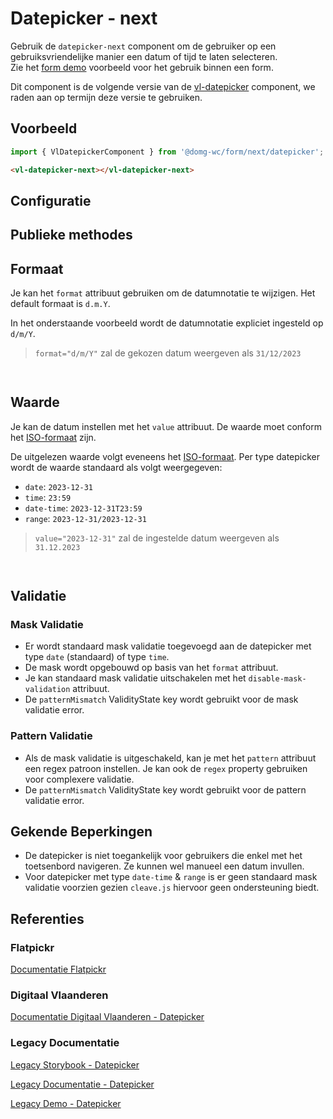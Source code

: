 
# Datepicker - next

Gebruik de `datepicker-next` component om de gebruiker op een gebruiksvriendelijke manier een datum of tijd te laten selecteren.<br/>
Zie het [form demo](/docs/ontwerp-form-demo--documentatie) voorbeeld voor het gebruik binnen een form.

Dit component is de volgende versie van de [vl-datepicker](/docs/components-datepicker--documentatie) component, we raden aan op termijn deze versie te gebruiken.

## Voorbeeld

```js
import { VlDatepickerComponent } from '@domg-wc/form/next/datepicker';
```

```html
<vl-datepicker-next></vl-datepicker-next>
```

<Canvas of={VlDatepickerStories.DatepickerDefault} />

## Configuratie

<ArgTypes of={VlDatepickerStories.DatepickerDefault} />

## Publieke methodes

<FormControlPublicMethods />

## Formaat

Je kan het `format` attribuut gebruiken om de datumnotatie te wijzigen. Het default formaat is `d.m.Y`.<br/>

In het onderstaande voorbeeld wordt de datumnotatie expliciet ingesteld op `d/m/Y`.

> `format="d/m/Y"` zal de gekozen datum weergeven als `31/12/2023`
```html
<vl-datepicker-next format="d/m/Y"></vl-datepicker-next>
```

## Waarde

Je kan de datum instellen met het `value` attribuut. De waarde moet conform het [ISO-formaat](https://en.wikipedia.org/wiki/ISO_8601) zijn.

De uitgelezen waarde volgt eveneens het [ISO-formaat](https://en.wikipedia.org/wiki/ISO_8601). Per type datepicker wordt de waarde standaard als volgt weergegeven:
- `date`: `2023-12-31`
- `time`: `23:59`
- `date-time`: `2023-12-31T23:59`
- `range`: `2023-12-31/2023-12-31`

> `value="2023-12-31"` zal de ingestelde datum weergeven als `31.12.2023`
```html
<vl-datepicker-next value="2023-12-31"></vl-datepicker-next>
```

## Validatie

### Mask Validatie

- Er wordt standaard mask validatie toegevoegd aan de datepicker met type `date` (standaard) of type `time`.
- De mask wordt opgebouwd op basis van het `format` attribuut.
- Je kan standaard mask validatie uitschakelen met het `disable-mask-validation` attribuut.
- De `patternMismatch` ValidityState key wordt gebruikt voor de mask validatie error.

### Pattern Validatie

- Als de mask validatie is uitgeschakeld, kan je met het `pattern` attribuut een regex patroon instellen. Je kan ook de `regex` property gebruiken voor complexere validatie.
- De `patternMismatch` ValidityState key wordt gebruikt voor de pattern validatie error.

## Gekende Beperkingen

- De datepicker is niet toegankelijk voor gebruikers die enkel met het toetsenbord navigeren. Ze kunnen wel manueel een datum invullen.
- Voor datepicker met type `date-time` & `range` is er geen standaard mask validatie voorzien gezien `cleave.js` hiervoor geen ondersteuning biedt.

## Referenties

### Flatpickr

[Documentatie Flatpickr](https://flatpickr.js.org/)

### Digitaal Vlaanderen

[Documentatie Digitaal Vlaanderen - Datepicker](https://overheid.vlaanderen.be/webuniversum/v3/documentation/components/vl-ui-datepicker/)

### Legacy Documentatie

[Legacy Storybook - Datepicker](https://webcomponenten.omgeving.vlaanderen.be/storybook/?path=/docs/custom-elements-vl-datepicker--default)

[Legacy Documentatie - Datepicker](https://webcomponenten.omgeving.vlaanderen.be/doc/VlDatepicker.html)

[Legacy Demo - Datepicker](https://webcomponenten.omgeving.vlaanderen.be/demo/vl-datepicker.html)
